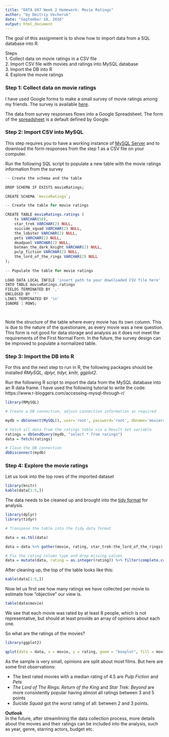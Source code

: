 ```yaml
---
title: "DATA 607 Week 2 Homework: Movie Ratings"
author: "by Dmitriy Vecheruk"
date: "September 10, 2016"
output: html_document
---
```


The goal of this assignment is to show how to import data from a SQL database into R.

Steps  
1. Collect data on movie ratings in a CSV file  
2. Import CSV file with movies and ratings into MySQL database  
3. Import the DB into R    
4. Explore the movie ratings 

### Step 1: Collect data on movie ratings

I have used Google forms to make a small survey of movie ratings among my friends. The survey is available [here](https://docs.google.com/forms/d/e/1FAIpQLSeFyaXnEAZGeRTrGpb9Y0G5VOp0prFy-xmrX6XRI_Y_YqdcWQ/viewform).

The data from survey responses flows into a Google Spreadsheet. The form of the [spreadsheet](https://docs.google.com/spreadsheets/d/1nTlun1uVMYds3EuoeLfR2L8x1bujtZNQHYKBa-trqtY/edit?usp=sharing) is a default defined by Google.

### Step 2: Import CSV into MySQL  

This step requires you to have a working instance of [MySQL Server](http://dev.mysql.com/downloads/) and to download the form responses from the step 1 as a CSV file on your computer. 

Run the following SQL script to populate a new table with the movie ratings information from the survey

```r

-- Create the schema and the table

DROP SCHEMA IF EXISTS movieRatings;

CREATE SCHEMA `movieRatings`;

-- Create the table for movie ratings

CREATE TABLE movieRatings.ratings (
    ts VARCHAR(50),
    star_trek VARCHAR(2) NULL,
    suicide_squad VARCHAR(2) NULL,
    the_lobster VARCHAR(2) NULL,
    pets VARCHAR(2) NULL,
    deadpool VARCHAR(2) NULL,
    batman_the_dark_knight VARCHAR(2) NULL,
    pulp_fiction VARCHAR(2) NULL,
    the_lord_of_the_rings VARCHAR(2) NULL
);
  
-- Populate the table for movie ratings
  
LOAD DATA LOCAL INFILE 'insert path to your downloaded CSV file here' 
INTO TABLE movieRatings.ratings 
FIELDS TERMINATED BY ',' 
ENCLOSED BY '"'
LINES TERMINATED BY '\n'
IGNORE 1 ROWS;




```

Note the structure of the table where every movie has its own column. This is due to the nature of the questionaire, as every movie was a new question.  
This form is not good for data storage and analysis as it does not meet the requirements of the First Normal Form. In the future, the survey design can be improved to populate a normalized table.  

### Step 3: Import the DB into R  

For this and the next step to run in R, the following packages should be installed *RMySQL, dplyr, tidyr, knitr, ggplot2*.

Run the following R script to import the data from the MySQL database into an R data frame.
I have used the following tutorial to write the code: https://www.r-bloggers.com/accessing-mysql-through-r/ 

```r
library(RMySQL)

# Create a DB connection, adjust connection information as required

mydb = dbConnect(MySQL(), user='root', password='root', dbname='movieratings', host='localhost')

# Fetch all data from the ratings table via a Result Set variable
ratings = dbSendQuery(mydb, "select * from ratings")
data = fetch(ratings) 

# Close the DB connection
dbDisconnect(mydb)

```

### Step 4: Explore the movie ratings

Let us look into the top rows of the imported dataset

```r
library(knitr)
kable(data[1:5,])

```

The data needs to be cleaned up and brought into the [tidy format](https://cran.r-project.org/web/packages/tidyr/vignettes/tidy-data.html) for analysis.
```r
library(dplyr)
library(tidyr)

# Transpose the table into the tidy data format

data = as.tbl(data)

data = data %>% gather(movie, rating, star_trek:the_lord_of_the_rings)

# Fix the rating column type and drop missing values
data = mutate(data, rating = as.integer(rating)) %>% filter(complete.cases(rating))

```

After cleaning up, the top of the table looks like this:

```r

kable(data[1:5,])

```

Now let us first see how many ratings we have collected per movie to estimate how "objective" our view is.

```r
table(data$movie)

```

We see that each movie was rated by at least 8 people, which is not representative, but should at least provide an array of opinions about each one.
  
So what are the ratings of the movies?

```r

library(ggplot2)

qplot(data = data, x = movie, y = rating, geom = "boxplot", fill = movie)+coord_flip() + ggtitle("Movie Ratings")

```

  
As the sample is very small, opinions are split about most films. But here are some first observations:  
  
* The best rated movies with a median rating of 4.5 are _Pulp Fiction_ and _Pets_   
* _The Lord of The Rings: Return of the King_ and _Star Trek: Beyond_ are more consistently popular having almost all ratings between 3 and 5 points  
* _Suicide Squad_ got the worst rating of all: between 2 and 3 points.  

**Outlook**  
In the future, after streamlining the data collection process, more details about the movies and their ratings can be included into the analysis, such as year, genre, starring actors, budget etc.